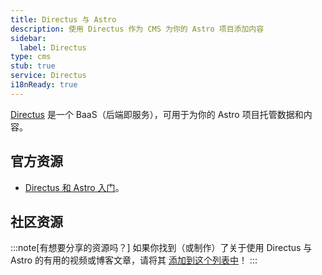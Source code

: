 ```yaml
---
title: Directus 与 Astro
description: 使用 Directus 作为 CMS 为你的 Astro 项目添加内容
sidebar:
  label: Directus
type: cms
stub: true
service: Directus
i18nReady: true
---
```


[Directus](https://directus.io/) 是一个 BaaS（后端即服务），可用于为你的 Astro 项目托管数据和内容。

## 官方资源

- [Directus 和 Astro 入门](https://docs.directus.io/blog/getting-started-directus-astro.html)。

## 社区资源

<CardGrid>
  <LinkCard title="使用 Directus CMS、Neon Postgres 和 Astro 构建博客
" href="https://neon.tech/guides/directus-cms" />
</CardGrid>

:::note[有想要分享的资源吗？]
如果你找到（或制作）了关于使用 Directus 与 Astro 的有用的视频或博客文章，请将其 [添加到这个列表中](https://github.com/withastro/docs/edit/main/src/content/docs/en/guides/cms/directus.mdx)！
:::
